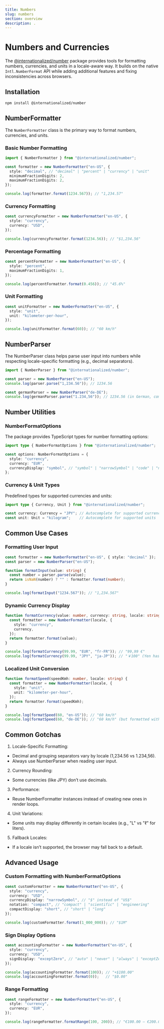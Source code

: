 ```yaml
---
title: Numbers
slug: numbers
section: overview
description: .
---
```


# Numbers and Currencies

The [@internationalized/number](https://react-spectrum.adobe.com/internationalized/number/index.html) package provides tools for formatting numbers,
currencies, and units in a locale-aware way. It builds on the native `Intl.NumberFormat` API while adding additional features and fixing inconsistencies across browsers.

## Installation

```bash
npm install @internationalized/number
```

## NumberFormatter

The `NumberFormatter` class is the primary way to format numbers, currencies, and units.

### Basic Number Formatting

```ts
import { NumberFormatter } from "@internationalized/number";

const formatter = new NumberFormatter("en-US", {
  style: "decimal", // "decimal" | "percent" | "currency" | "unit"
  minimumFractionDigits: 2,
  maximumFractionDigits: 2,
});

console.log(formatter.format(1234.567)); // "1,234.57"
```

### Currency Formatting

```ts
const currencyFormatter = new NumberFormatter("en-US", {
  style: "currency",
  currency: "USD",
});

console.log(currencyFormatter.format(1234.56)); // "$1,234.56"
```

### Percentage Formatting

```ts
const percentFormatter = new NumberFormatter("en-US", {
  style: "percent",
  maximumFractionDigits: 1,
});

console.log(percentFormatter.format(0.456)); // "45.6%"
```

### Unit Formatting

```ts
const unitFormatter = new NumberFormatter("en-US", {
  style: "unit",
  unit: "kilometer-per-hour",
});

console.log(unitFormatter.format(60)); // "60 km/h"
```

## NumberParser

The NumberParser class helps parse user input into numbers while respecting locale-specific formatting (e.g., decimal separators).

```ts
import { NumberParser } from "@internationalized/number";

const parser = new NumberParser("en-US");
console.log(parser.parse("1,234.56")); // 1234.56

const germanParser = new NumberParser("de-DE");
console.log(germanParser.parse("1.234,56")); // 1234.56 (in German, comma is the decimal separator)
```

## Number Utilities

### NumberFormatOptions

The package provides TypeScript types for number formatting options:

```ts
import type { NumberFormatOptions } from "@internationalized/number";

const options: NumberFormatOptions = {
  style: "currency",
  currency: "EUR",
  currencyDisplay: "symbol", // "symbol" | "narrowSymbol" | "code" | "name"
};
```

### Currency & Unit Types

Predefined types for supported currencies and units:

```ts
import type { Currency, Unit } from "@internationalized/number";

const currency: Currency = "JPY"; // Autocomplete for supported currencies
const unit: Unit = "kilogram";    // Autocomplete for supported units
```

## Common Use Cases

### Formatting User Input

```ts
const formatter = new NumberFormatter("en-US", { style: "decimal" });
const parser = new NumberParser("en-US");

function formatInput(value: string) {
  const number = parser.parse(value);
  return isNaN(number) ? "" : formatter.format(number);
}

console.log(formatInput("1234.567")); // "1,234.567"
```

### Dynamic Currency Display

```ts
function formatCurrency(value: number, currency: string, locale: string) {
  const formatter = new NumberFormatter(locale, {
    style: "currency",
    currency,
  });
  return formatter.format(value);
}

console.log(formatCurrency(99.99, "EUR", "fr-FR")); // "99,99 €"
console.log(formatCurrency(99.99, "JPY", "ja-JP")); // "￥100" (Yen has no decimals)
```

### Localized Unit Conversion

```ts
function formatSpeed(speedKmh: number, locale: string) {
  const formatter = new NumberFormatter(locale, {
    style: "unit",
    unit: "kilometer-per-hour",
  });
  return formatter.format(speedKmh);
}

console.log(formatSpeed(60, "en-US")); // "60 km/h"
console.log(formatSpeed(60, "de-DE")); // "60 km/h" (but formatted with German conventions)
```

## Common Gotchas

1. Locale-Specific Formatting:
 - Decimal and grouping separators vary by locale (1,234.56 vs 1.234,56).
 - Always use NumberParser when reading user input.
2. Currency Rounding:
 - Some currencies (like JPY) don’t use decimals.
3. Performance:
- Reuse NumberFormatter instances instead of creating new ones in render loops.
4. Unit Variations:
- Some units may display differently in certain locales (e.g., "L" vs "ℓ" for liters).
5. Fallback Locales:
- If a locale isn’t supported, the browser may fall back to a default.

## Advanced Usage

### Custom Formatting with NumberFormatOptions

```ts
const customFormatter = new NumberFormatter("en-US", {
  style: "currency",
  currency: "USD",
  currencyDisplay: "narrowSymbol", // "$" instead of "US$"
  notation: "compact", // "compact" | "scientific" | "engineering"
  compactDisplay: "short", // "short" | "long"
});

console.log(customFormatter.format(1_000_000)); // "$1M"
```

### Sign Display Options

```ts
const accountingFormatter = new NumberFormatter("en-US", {
  style: "currency",
  currency: "USD",
  signDisplay: "exceptZero", // "auto" | "never" | "always" | "exceptZero"
});

console.log(accountingFormatter.format(100)); // "+$100.00"
console.log(accountingFormatter.format(0));   // "$0.00"
```

### Range Formatting

```ts
const rangeFormatter = new NumberFormatter("en-US", {
  style: "currency",
  currency: "EUR",
});

console.log(rangeFormatter.formatRange(100, 200)); // "€100.00 – €200.00"
```
